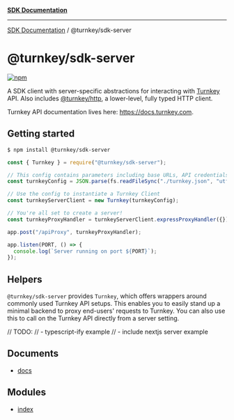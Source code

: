 [**SDK Documentation**](../../README.mdx)

***

[SDK Documentation](../../packages.mdx) / @turnkey/sdk-server

# @turnkey/sdk-server

[![npm](https://img.shields.io/npm/v/@turnkey/http?color=%234C48FF)](https://www.npmjs.com/package/@turnkey/sdk-server)

A SDK client with server-specific abstractions for interacting with [Turnkey](https://turnkey.com) API. Also includes [@turnkey/http](https://www.npmjs.com/package/@turnkey/http), a lower-level, fully typed HTTP client.

Turnkey API documentation lives here: https://docs.turnkey.com.

## Getting started

```bash
$ npm install @turnkey/sdk-server
```

```js
const { Turnkey } = require("@turnkey/sdk-server");

// This config contains parameters including base URLs, API credentials, and org ID
const turnkeyConfig = JSON.parse(fs.readFileSync("./turnkey.json", "utf8"));

// Use the config to instantiate a Turnkey Client
const turnkeyServerClient = new Turnkey(turnkeyConfig);

// You're all set to create a server!
const turnkeyProxyHandler = turnkeyServerClient.expressProxyHandler({});

app.post("/apiProxy", turnkeyProxyHandler);

app.listen(PORT, () => {
  console.log(`Server running on port ${PORT}`);
});
```

## Helpers

`@turnkey/sdk-server` provides `Turnkey`, which offers wrappers around commonly used Turnkey API setups. This enables you to easily stand up a minimal backend to proxy end-users' requests to Turnkey. You can also use this to call on the Turnkey API directly from a server setting.

// TODO:
// - typescript-ify example
// - include nextjs server example

## Documents

- [docs](documents/docs.mdx)

## Modules

- [index](index/README.mdx)
